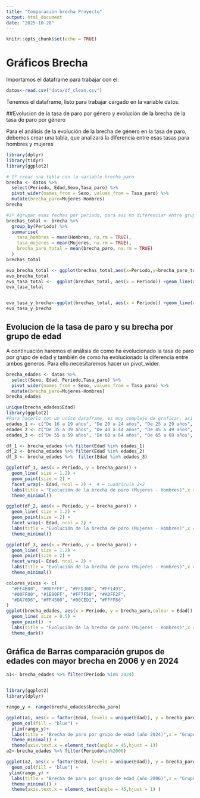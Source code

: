 ```yaml
---
title: "Comparación brecha Proyecto"
output: html_document
date: "2025-10-28"
---
```


```r
knitr::opts_chunk$set(echo = TRUE)
```
# Gráficos Brecha
Importamos el dataframe para trabajar con el: 
```r
datos<-read.csv("data/df_clean.csv")

```

Tenemos el dataframe, listo para trabajar cargado en la variable datos.

##Evolucion de la tasa de paro por género y evolución de la brecha de la tasa de paro por género

Para el análisis de la evolución de la brecha de género en la tasa de paro, debemos crear una tabla, que analizará la diferencia entre esas tasas para hombres y mujeres 
```r
library(dplyr)
library(tidyr)
library(ggplot2)

# 1º crear una tabla con la variable brecha_paro 
brecha <- datos %>% 
  select(Periodo, Edad,Sexo,Tasa_paro) %>% 
  pivot_wider(names_from = Sexo, values_from = Tasa_paro) %>% 
  mutate(brecha_paro=Mujeres-Hombres)
brecha

#2º Agrupar esas fechas por periodo, para asi no diferenciar entre grupos de edades y tener la brecha total
brechas_total <- brecha %>%
  group_by(Periodo) %>%
  summarise(
    tasa_hombres = mean(Hombres, na.rm = TRUE),
    tasa_mujeres = mean(Mujeres, na.rm = TRUE),
    brecha_paro_total = mean(brecha_paro, na.rm = TRUE)
  )
brechas_total

evo_brecha_total <- ggplot(brechas_total,aes(x=Periodo,y=brecha_paro_total)) + geom_line()+geom_point()+labs(title = "Evolución de la brecha de paro total",x="años",y="Brecha de tasa de paro")
evo_brecha_total
evo_tasa_total <-  ggplot(brechas_total, aes(x = Periodo)) +geom_line(aes(y = tasa_hombres, color = "Hombres")) +geom_point(aes(y = tasa_hombres, color = "Hombres")) +geom_line(aes(y = tasa_mujeres, color = "Mujeres")) +geom_point(aes(y = tasa_mujeres, color = "Mujeres")) +labs(title = "Evolución de la tasa de paro total por sexo",x = "Año",y = "Tasa de paro (%)",color = "Sexo")
evo_tasa_total


evo_tasa_y_brecha<-ggplot(brechas_total, aes(x = Periodo)) +geom_line(aes(y = tasa_hombres, color = "Hombres"), size = 1.3) +geom_point(aes(y = tasa_hombres, color = "Hombres"), size = 2) +geom_line(aes(y = tasa_mujeres, color = "Mujeres"), size = 1.3) +geom_point(aes(y = tasa_mujeres, color = "Mujeres"), size = 2) +geom_line(aes(y = brecha_paro_total, color = "Brecha"), size = 1.2,) +geom_point(aes(y = brecha_paro_total, color = "Brecha"), size = 2) +labs(title = "Evolución de la tasa de paro total por sexo y brecha",x = "Año",y = "Tasa de paro (%)",) +scale_color_manual(values = c("Hombres" = "blue", "Mujeres" = "red", "Brecha" = "black"))+theme_minimal()
evo_tasa_y_brecha

```
## Evolucion de la tasa de paro y su brecha por grupo de edad
A continuación haremos el análisis de como ha evolucionado la tasa de  paro por grupo de edad y también de como ha evolucionado la diferencia entre ambos generos.
Para ello necesitaremos hacer un pivot_wider.
```r
brecha_edades <- datos %>% 
  select(Sexo, Edad, Periodo,Tasa_paro) %>% 
  pivot_wider(names_from = Sexo, values_from = Tasa_paro) %>% 
  mutate(brecha_paro=Mujeres-Hombres)
brecha_edades

unique(brecha_edades$Edad)
library(ggplot2)
#Para hacerlo con un unico dataframe, es muy complejo de graficar, asi que es mejor dividirlo en varios dataframes, para que así sea mas sencillo trabajar
edades_1 <- c("De 16 a 19 años", "De 20 a 24 años", "De 25 a 29 años", "De 30 a 34 años")
edades_2 <- c("De 35 a 39 años", "De 40 a 44 años", "De 45 a 49 años", "De 50 a 54 años")
edades_3 <- c("De 55 a 59 años", "De 60 a 64 años", "De 65 a 69 años", "De 70 y más años")

df_1 <- brecha_edades %>% filter(Edad %in% edades_1)
df_2 <- brecha_edades %>% filter(Edad %in% edades_2)
df_3 <- brecha_edades %>%  filter(Edad %in% edades_3)

ggplot(df_1, aes(x = Periodo, y = brecha_paro)) +
  geom_line( size = 1.2) +
  geom_point(size = 2) +
  facet_wrap(~ Edad, ncol = 2) +  # ← cuadrícula 2×2
  labs(title = "Evolución de la brecha de paro (Mujeres - Hombres)",x = "Año",y = "Brecha") +
  theme_minimal()

ggplot(df_2, aes(x = Periodo, y = brecha_paro)) +
  geom_line( size = 1.2) +
  geom_point(size = 2) +
  facet_wrap(~ Edad, ncol = 2) +  
  labs(title = "Evolución de la brecha de paro (Mujeres - Hombres)",x = "Año",y = "Brecha") +
  theme_minimal()

ggplot(df_3, aes(x = Periodo, y = brecha_paro)) +
  geom_line( size = 1.2) +
  geom_point(size = 2) +
  facet_wrap(~ Edad, ncol = 2) +  
  labs(title = "Evolución de la brecha de paro (Mujeres - Hombres)",x = "Año",y = "Brecha") +
  theme_minimal()

colores_vivos <- c(
  "#FF4B00", "#00FFFF", "#FFD300", "#FF1493",
  "#00FF00", "#1E90FF", "#FF7F50", "#ADFF2F",
  "#DA70D6", "#FF4500", "#00CED1", "#FFFF66"
)
ggplot(brecha_edades, aes(x = Periodo, y = brecha_paro,colour = Edad)) +
  geom_line( size = 0.5) +
  geom_point()  +
  labs(title = "Evolución de la brecha de paro (Mujeres - Hombres)",x = "Año",y = "Brecha") +
  theme_dark()
```
## Gráfica de Barras comparación grupos de edades con mayor brecha en 2006 y en 2024

```r
a1<- brecha_edades %>% filter(Periodo %in% 2024)


library(ggplot2)
library(dplyr)

rango_y <- range(brecha_edades$brecha_paro)

ggplot(a1, aes(x = factor(Edad, levels = unique(Edad)), y = brecha_paro)) +
  geom_col(fill = "blue") +
  ylim(rango_y)+
  labs(title = "Brecha de paro por grupo de edad (año 2024)",x = "Grupo de edad",y = "Brecha ") +
  theme_minimal() +
  theme(axis.text.x = element_text(angle = 45,hjust = 1))
a2<-brecha_edades %>% filter(Periodo%in%2006)

ggplot(a2, aes(x = factor(Edad, levels = unique(Edad)), y = brecha_paro)) +
  geom_col(fill = "blue") +
 ylim(rango_y) +
  labs(title = "Brecha de paro por grupo de edad (año 2006)",x = "Grupo de edad",y = "Brecha ") +
  theme_minimal() +
  theme(axis.text.x = element_text(angle = 45,hjust = 1) )




```



